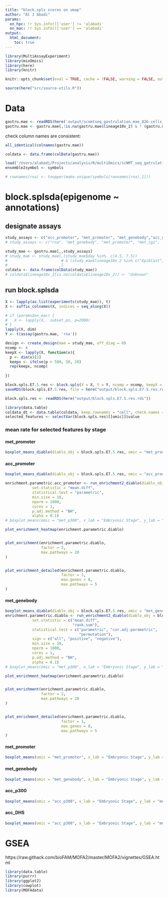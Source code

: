 ```yaml
---
title: "block.spls scores on umap"
author: "Al J Abadi"
params:
  on_hpc: !r Sys.info()['user'] != 'alabadi'
  on_mac: !r Sys.info()['user'] == 'alabadi'
output:
  html_document:
    toc: true
---
```


```r
library(MultiAssayExperiment)
library(mixOmics)
library(here)
library(knitr)
```


```r
knitr::opts_chunk$set(eval = TRUE, cache = !FALSE, warning = FALSE, out.width = "100%")
```


```r
source(here("src/source-utils.R"))
```

# Data

```r
gastru.mae <- readRDS(here('output/scnmtseq_gastrulation_mae_826-cells_orderedFeatures.rds'))  # MAE experiment
gastru.mae <- gastru.mae[,!is.na(gastru.mae$lineage10x_2) & ! (gastru.mae$lineage10x_2 %in% c("ExE_ectoderm", "Visceral_endoderm")) & (gastru.mae$stage == 'E7.5'),]
```


check column names are consistent:

```r
all_identical(colnames(gastru.mae))
```


```r
coldata <- data.frame(colData(gastru.mae))
```

```r
load('/Users/alabadi/Projects/analysis/R/multiOmics/scNMT_seq_gatrulation/notebook/integration/block-spls/rna-gene-symbols.RData')
ensemble2symbol <- symbols
```

```r
# rownames(rna) <- toupper(make.unique(symbols[rownames(rna),1]))
```


# block.splsda(epigenome ~ annotations)



## designate assays

```r
study_assays <- c("acc_promoter", "met_promoter", "met_genebody","acc_genebody", "acc_p300",  "met_p300")
# study_assays <- c("rna", "met_genebody", "met_promoter", "met_cgi",  "acc_promoter", "acc_cgi",  "acc_p300", "acc_CTCF", "acc_DHS")
```


```r
study_mae <- gastru.mae[,,study_assays]
# study_mae <- study_mae[,(study_mae$day %in%  c(4.5, 7.5)) 
#                        # & (study_mae$lineage10x_2 %in% c("Epiblast", "Mesoderm", "Endoderm", "Ectoderm"))
#                       ,]
coldata <- data.frame(colData(study_mae))
# coldata$lineage10x_2[is.na(coldata$lineage10x_2)] <- "Unknown"
```

## run block.splsda
```r
X <- lapply(as.list(experiments(study_mae)), t)
X <- suffix_colnames(X, indices = seq_along(X))

# if (params$on_mac) {
#   X <- lapply(X,  subset_pn, p=2000)
# }
lapply(X, dim)
Y <- t(assay(gastru.mae, 'rna'))
```


```r
design <- create_design(mae = study_mae, off_diag = 0)
ncomp <- 4
keepX <- lapply(X, function(x){
  p <- dim(x)[2]
  keepx <- ifelse(p > 500, 50, 20)
  rep(keepx, ncomp)
  
})

block.spls.E7.5.res <- block.spls(X = X, Y = Y, ncomp = ncomp, keepX = keepX, scale = TRUE)
saveRDS(block.spls.E7.5.res, file = here("output/block.spls.E7.5.res.rds"))
```

```r
block.spls.res <- readRDS(here("output/block.spls.E7.5.res.rds"))
```


```r
library(data.table)
coldata_dt <- data.table(coldata, keep.rownames = "cell", check.names = FALSE, stringsAsFactors = FALSE)
selected_features <- selectVar(block.spls.res)[[omic]]$value
```

### mean rate for selected features by stage

#### met_promoter

```r
boxplot_means_diablo(diablo_obj = block.spls.E7.5.res, omic = "met_promoter", comp = 1, coldata = coldata, x_lab = "Embryonic Stage", y_lab = "mean promoter methylation",by_pheno = 'lineage10x_2', sign = 'all')
```

#### acc_promoter

```r
boxplot_means_diablo(diablo_obj = block.spls.E7.5.res, omic = "acc_promoter", comp = 1, coldata = coldata, x_lab = "Embryonic Stage", y_lab = "mean promoter accessibility",by_pheno = 'lineage10x_2', sign = 'positive')
```


```r

enrichment.parametric.acc_promoter <- run_enrichment2_diablo(diablo_obj = block.spls.E7.5.res, block = "acc_promoter", sign = 'positive', comps = 1,  feature.sets = MSigDB_v6.0_C5_mouse,
            set.statistic = "mean.diff",
            statistical.test = "parametric",
            min.size = 10,
            nperm = 1000,
            cores = 1,
            p.adj.method = "BH",
            alpha = 0.1)
# boxplot_means(omic = "met_p300", x_lab = "Embryonic Stage", y_lab = "mean promoter methylation", ,by_pheno = 'lineage10x_2', sign = '+')
```

```r
plot_enrichment_heatmap(enrichment.parametric.diablo)


plot_enrichment(enrichment.parametric.diablo, 
                factor = 2, 
                max.pathways = 20
)


plot_enrichment_detailed(enrichment.parametric.diablo, 
                         factor = 1, 
                         max.genes = 8, 
                         max.pathways = 5
)
```

#### met_genebody


```r
boxplot_means_diablo(diablo_obj = block.spls.E7.5.res, omic = "met_genebody", comp = 1, coldata = coldata, x_lab = "Embryonic Stage", y_lab = "mean promoter methylation",by_pheno = 'lineage10x_2', sign = 'all')
enrichment.parametric.diablo <- run_enrichment2_diablo(diablo_obj = block.spls.E7.5.res, block = "met_genebody", comps = 1,  feature.sets = MSigDB_v6.0_C5_mouse,
            set.statistic = c("mean.diff",
                              "rank.sum"),
            statistical.test = c("parametric", "cor.adj.parametric",
                                 "permutation"),
            sign = c("all", "positive", "negative"),
            min.size = 10,
            nperm = 1000,
            cores = 1,
            p.adj.method = "BH",
            alpha = 0.1)
# boxplot_means(omic = "met_p300", x_lab = "Embryonic Stage", y_lab = "mean promoter methylation", ,by_pheno = 'lineage10x_2', sign = '+')
```

```r
plot_enrichment_heatmap(enrichment.parametric.diablo)


plot_enrichment(enrichment.parametric.diablo, 
                factor = 2, 
                max.pathways = 20
)


plot_enrichment_detailed(enrichment.parametric.diablo, 
                         factor = 1, 
                         max.genes = 8, 
                         max.pathways = 5
)
```


#### met_promoter

```r
boxplot_means(omic = "met_promoter", x_lab = "Embryonic Stage", y_lab = "mean promoter methylation")
```

#### met_genebody

```r
boxplot_means(omic = "met_genebody", x_lab = "Embryonic Stage", y_lab = "mean genebody methylation")
```

#### acc_p300

```r
boxplot_means(omic = "acc_p300", x_lab = "Embryonic Stage", y_lab = "mean enhancer accessibility")
```

#### acc_DHS

```r
boxplot_means(omic = "acc_p300", x_lab = "Embryonic Stage", y_lab = "mean DHS accessibility")
```

# GSEA

https://raw.githack.com/bioFAM/MOFA2/master/MOFA2/vignettes/GSEA.html


```r
library(data.table)
library(purrr)
library(ggplot2)
library(cowplot)
library(MOFAdata)
```

```r

```

